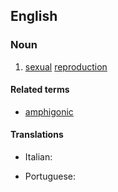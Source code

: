 ==English==

===Noun===
{{en-noun|-}}

# {{context|obsolete|lang=en}} [[sexual]] [[reproduction]]

====Related terms====
* [[amphigonic]]

====Translations====
{{trans-top|amphigony}}
* Italian: {{t+|it|anfigonia|f}}
{{trans-mid}}
* Portuguese: {{t|pt|anfigonia|f}}
{{trans-bottom}}